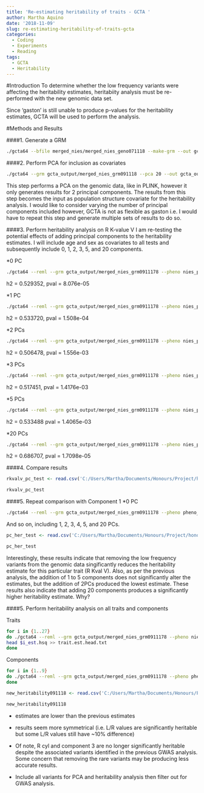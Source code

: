 ```yaml
---
title: 'Re-estimating heritability of traits - GCTA '
author: Martha Aquino
date: '2018-11-09'
slug: re-estimating-heritability-of-traits-gcta
categories:
  - Coding
  - Experiments
  - Reading
tags:
  - GCTA
  - Heritability
---
```


#Introduction
To determine whether the low frequency variants were affecting the heritability estimates, heritabiity analysis must be re-performed with the new genomic data set. 

Since 'gaston' is still unable to produce p-values for the heritability estimates, GCTA will be used to perform the analysis. 

#Methods and Results

####1. Generate a GRM 
```bash
./gcta64 --bfile merged_nies/merged_nies_geno071118 --make-grm --out gcta_output/merged_nies_grm091118
```

####2. Perform PCA for inclusion as covariates
```bash
./gcta64 --grm gcta_output/merged_nies_grm091118 --pca 20 --out gcta_output/merged_nies_pca091118
```

This step performs a PCA on the genomic data, like in PLINK, however it only generates results for 2 principal components. The results from this step becomes the input as population structure covariate for the heritability analysis. I would like to consider varying the number of principal components included however, GCTA is not as flexible as gaston i.e. I would have to repeat this step and generate multiple sets of results to do so. 

####3. Perform heritability analysis on R K-value V
I am re-testing the potential effects of adding principal components to the heritability estimates. I will include age and sex as covariates to all tests and subsequently include 0, 1, 2, 3, 5, and 20 components. 

*0 PC
```bash
./gcta64 --reml --grm gcta_output/merged_nies_grm0911178 --pheno nies_pheno_020918.txt --mpheno 11 --reml-pred-rand --covar nies_sex_covar.txt --qcovar nies_age_covar091118.txt --out gcta_output/rkvalv_nopc_her_test
```

h2 = 0.529352, pval = 8.076e-05

*1 PC
```bash
./gcta64 --reml --grm gcta_output/merged_nies_grm0911178 --pheno nies_pheno_020918.txt --mpheno 11 --reml-pred-rand --covar nies_sex_covar.txt --qcovar nies_1pc_cont_covar091118.txt --out gcta_output/rkvalv_1pc_her_test
```

h2 = 0.533720, pval = 1.508e-04

*2 PCs 
```bash
./gcta64 --reml --grm gcta_output/merged_nies_grm0911178 --pheno nies_pheno_020918.txt --mpheno 11 --reml-pred-rand --covar nies_sex_covar.txt --qcovar nies_2pc_cont_covar091118.txt --out gcta_output/rkvalv_2pc_her_test
```

h2 = 0.506478, pval = 1.556e-03

*3 PCs
```bash
./gcta64 --reml --grm gcta_output/merged_nies_grm0911178 --pheno nies_pheno_020918.txt --mpheno 11 --reml-pred-rand --covar nies_sex_covar.txt --qcovar nies_3pc_cont_covar091118.txt --out gcta_output/rkvalv_3pc_her_test
```

h2 = 0.517451, pval = 1.4176e-03

*5 PCs
```bash
./gcta64 --reml --grm gcta_output/merged_nies_grm0911178 --pheno nies_pheno_020918.txt --mpheno 11 --reml-pred-rand --covar nies_sex_covar.txt --qcovar nies_5pc_cont_covar091118.txt --out gcta_output/rkvalv_5pc_her_test
```

h2 = 0.533488 pval = 1.4065e-03

*20 PCs
```bash
./gcta64 --reml --grm gcta_output/merged_nies_grm0911178 --pheno nies_pheno_020918.txt --mpheno 11 --reml-pred-rand --covar nies_sex_covar.txt --qcovar nies_20pc_cont_covar091118.txt --out gcta_output/rkvalv_20pc_her_test
```

h2 = 0.686707, pval = 1.7098e-05

####4. Compare results 
```r
rkvalv_pc_test <- read.csv('C:/Users/Martha/Documents/Honours/Project/honours.project/Data/gcta_output/rkvalv_pc_her_test.csv')

rkvalv_pc_test
```

####5. Repeat comparison with Component 1
*0 PC
```bash
./gcta64 --reml --grm gcta_output/merged_nies_grm0911178 --pheno pheno_pca_coord.txt --mpheno 1 --reml-pred-rand --covar nies_sex_covar.txt --qcovar nies_age_covar091118.txt --out gcta_output/pc1_nopc_her_test
``` 

And so on, including 1, 2, 3, 4, 5, and 20 PCs. 

```r
pc_her_test <- read.csv('C:/Users/Martha/Documents/Honours/Project/honours.project/Data/gcta_output/rkvalv_pc1_pc_hertest.csv')

pc_her_test
```


Interestingly, these results indicate that removing the low frequency variants from the genomic data singificantly reduces the heritability estimate for this particular trait (R Kval V). Also, as per the previous analysis, the addition of 1 to 5 components does not significantly alter the estimates, but the addition of 2PCs produced the lowest estimate. These results also indicate that adding 20 components produces a significantly higher heritability estimate. Why?

####5. Perform heritability analysis on all traits and components 

Traits
```bash
for i in {1..27}
do ./gcta64 --reml --grm gcta_output/merged_nies_grm0911178 --pheno nies_pheno_020918.txt --mpheno $i --reml-pred-rand --covar nies_sex_covar.txt --qcovar nies_2pc_cont_covar091118.txt --out gcta_output/$i_est
head $i_est.hsq >> trait.est.head.txt
done
```

Components
```bash
for i in {1..9}
do ./gcta64 --reml --grm gcta_output/merged_nies_grm0911178 --pheno pheno_pca_coord.txt --mpheno $i --reml-pred-rand --covar nies_sex_covar.txt --qcovar nies_2pc_cont_covar091118.txt --out gcta_output/$i_pc_est
done
```

```r
new_heritability091118 <- read.csv('C:/Users/Martha/Documents/Honours/Project/honours.project/Data/gcta_output/heritability_161118/new_heritability161118.csv')

new_heritability091118
```

- estimates are lower than the previous estimates 

- results seem more symmetrical (i.e. L/R values are significantly heritable but some L/R values still have ~10% difference)

- Of note, R cyl and component 3 are no longer significantly heritable despite the associated variants identified in the previous GWAS analysis. Some concern that removing the rare variants may be producing less accurate results. 

- Include all variants for PCA and heritability analysis then filter out for GWAS analysis. 
